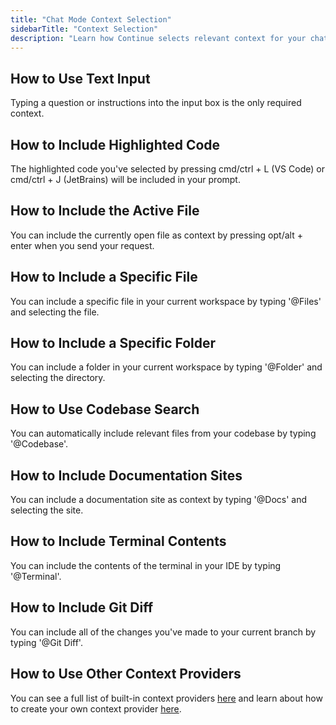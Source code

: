 ```yaml
---
title: "Chat Mode Context Selection"
sidebarTitle: "Context Selection"
description: "Learn how Continue selects relevant context for your chat requests, including text input, highlighted code, active files."
---
```


## How to Use Text Input

Typing a question or instructions into the input box is the only required context.

## How to Include Highlighted Code

The highlighted code you've selected by pressing cmd/ctrl + L (VS Code) or cmd/ctrl + J (JetBrains) will be included in your prompt.

## How to Include the Active File

You can include the currently open file as context by pressing opt/alt + enter when you send your request.

## How to Include a Specific File

You can include a specific file in your current workspace by typing '@Files' and selecting the file.

## How to Include a Specific Folder

You can include a folder in your current workspace by typing '@Folder' and selecting the directory.

## How to Use Codebase Search

You can automatically include relevant files from your codebase by typing '@Codebase'.

## How to Include Documentation Sites

You can include a documentation site as context by typing '@Docs' and selecting the site.

## How to Include Terminal Contents

You can include the contents of the terminal in your IDE by typing '@Terminal'.

## How to Include Git Diff

You can include all of the changes you've made to your current branch by typing '@Git Diff'.

## How to Use Other Context Providers

You can see a full list of built-in context providers [here](/customize/custom-providers) and learn about how to create your own context provider [here](/guides/build-your-own-context-provider).
